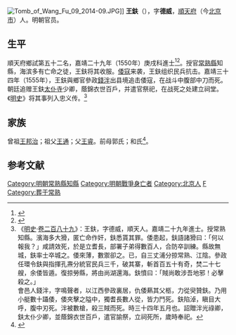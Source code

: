 {{Otheruses|other=名为王德威的其他人物|王德威}}
{{明清人物信息框
| 姓名 = 王鈇
| 原名 =
| 圖片名稱= 
| 圖片大小 =
| 圖片說明 = 
| 最高職務 = 直隸常熟縣知縣
| 國家 = 大明 
| 爵位 =
| 籍貫 = 浙江東陽縣
| 族裔 = 
| 旗籍 = 
| 字號 = 字德威
| 諡號 =
| 出生日期 = 1514年
| 出生地點 =
| 逝世日期 = 1555年
| 逝世地點 =
| 墓葬 =
| 配偶 = 
| 親屬 = 
| 出身 =
* 嘉靖二十九年庚戌科同進士出身
| 經歷 =
| 著作 =  
}}
[[File:Tomb_of_Wang_Fu_09_2014-09.JPG|thumb]]]]
'''王鈇'''（{{bd|1514年<ref>《[[s:湧幢小品/23#星鈇|湧幢小品‧卷二十三]]》：王以正德甲戌四月十四日生，父母各夢有星若鈇者墜於蒼野，因以名，號曰蒼野。</ref>||1555年|catIdx=Wang王}}），字'''德威'''，[[順天府|順天府]]（今[[北京市|北京市]]）人。明朝官员。

==生平==
順天府鄉試第五十二名，嘉靖二十九年（1550年）庚戌科進士<ref>{{Cite book|title=《皇明贡举考》卷五|author=[[张朝瑞|张朝瑞]]|publisher=《续修四库全书》史部第828册|year=|isbn=|location=|pages=}}</ref><ref>{{Cite book|title=贡举志五种 上|author=鲁小俊，江俊伟著|publisher=武汉大学出版社|year=2009|isbn=978-7-307-07043-1|location=武汉|pages=}}</ref>。授官[[常熟縣|常熟縣]]知縣，海滨多有亡命之徒，王鈇将其收服。[[倭寇|倭寇]]来袭，王鈇组织民兵抗击。嘉靖三十四年（1555年），王鈇與鄉官參政[[錢泮|錢泮]]出县境追击倭寇，在战斗中腹部中刀而死。朝廷追赠王鈇[[太仆寺|太仆寺]]少卿，蔭錦衣世百戶，并遣官祭祀，在战死之处建立祠堂。《[[明史|明史]]》将其事列入忠义传。<ref>《[[明史|明史]]·[[s:明史/卷289|卷二百八十九]]》：王鈇，字德威，順天人。嘉靖二十九年進士。授常熟知縣。濱海多大猾，匿亡命作奸，鈇悉貰其罪。倭患起，鈇語諸猾曰：「何以報我？」咸請效死，於是立耆長，部署子弟得數百人，合防卒訓練。縣故無城，鈇率士卒城之。倭來薄，數禦卻之。已，自三丈浦分掠常熟、江陰。參政任環令鈇與指揮孔燾分統官民兵三千，破其寨，斬首百五十有奇，焚二十七艘，余倭皆遁。復掠勞縣，將由尚湖還海。鈇憤曰：「賊尚敢涉吾地邪！必擊殺之。」<br>會邑人錢泮，字鳴聲者，以江西參政裏居，仇倭爇其父柩，力從臾贊鈇。乃用小艇數十躡倭，倭夾擊之隘中，獨耆長數人從，皆力鬥死。鈇陷淖，瞋目大呼，腹中刃死。泮被數槍，殺三賊而死。時三十四年五月也。詔贈泮光祿卿，鈇太仆少卿，並蔭錦衣世百戶，遣官諭祭，立祠死所，歲時奉祀。</ref>

== 家族 ==
曾祖[[王邦治|王邦治]]；祖父[[王通|王通]]；父[[王睿|王睿]]。前母郭氏；和氏<ref>{{Cite book|title=天一阁藏明代科举录选刊 登科录 点校本|author=龚延明主编|publisher=宁波出版社|year=2016|isbn=978-7-5526-2320-8|location=宁波|pages=|quote=《天一閣藏明代科舉錄選刊.登科錄》之《嘉靖二十九年庚戌科殿試登科錄》}}</ref>。

==参考文献==
{{reflist}}
{{嘉靖二十九年庚戌科殿試金榜}}

{{DEFAULTSORT:Wang王}}
[[Category:明朝常熟縣知縣|Category:明朝常熟縣知縣]]
[[Category:明朝戰爭身亡者|Category:明朝戰爭身亡者]]
[[Category:北京人|Category:北京人]]
[[Category:王姓|F]]
[[Category:葬于常熟|Category:葬于常熟]]